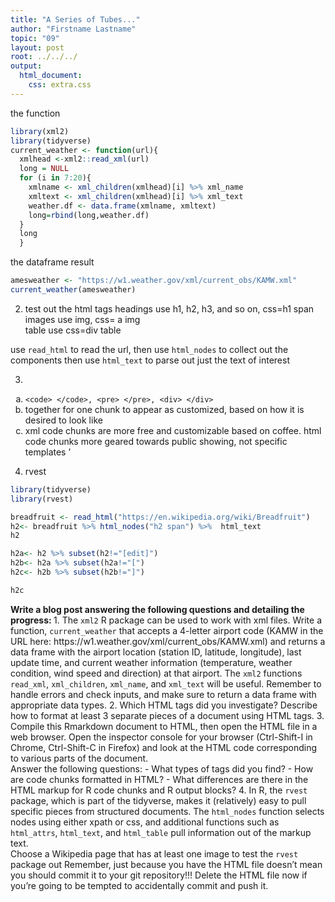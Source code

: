```yaml
---
title: "A Series of Tubes..."
author: "Firstname Lastname"
topic: "09"
layout: post
root: ../../../
output: 
  html_document: 
    css: extra.css
---
```



the function
```r
library(xml2)
library(tidyverse)
current_weather <- function(url){
  xmlhead <-xml2::read_xml(url)
  long = NULL 
  for (i in 7:20){
    xmlname <- xml_children(xmlhead)[i] %>% xml_name 
    xmltext <- xml_children(xmlhead)[i] %>% xml_text
    weather.df <- data.frame(xmlname, xmltext)
    long=rbind(long,weather.df)
  }
  long
  }
```

the dataframe result
```r
amesweather <- "https://w1.weather.gov/xml/current_obs/KAMW.xml"
current_weather(amesweather)
```


2. test out the html tags
headings use h1, h2, h3, and so on, css=h1 span  
images use img, css= a img  
table use css=div table  
  
use `read_html` to read the url, then use `html_nodes` to collect out the components then use `html_text` to parse out just the text of interest



3.
a. `<code> </code>, <pre> </pre>, <div> </div>`
b. together for one chunk to appear as customized, based on how it is desired to look like 
c. xml code chunks are more free and customizable based on coffee. html code chunks more geared towards public showing, not specific templates
'
4. rvest 
```r
library(tidyverse)
library(rvest)

breadfruit <- read_html("https://en.wikipedia.org/wiki/Breadfruit") 
h2<- breadfruit %>% html_nodes("h2 span") %>%  html_text
h2
```


```r
h2a<- h2 %>% subset(h2!="[edit]")
h2b<- h2a %>% subset(h2a!="[")
h2c<- h2b %>% subset(h2b!="]")
```

```r
h2c
```



**Write a blog post answering the following questions and detailing the progress: **
1. The `xml2` R package can be used to work with xml files. Write a function, `current_weather` that accepts a 4-letter airport code (KAMW in the URL here: https://w1.weather.gov/xml/current_obs/KAMW.xml) and returns a data frame with the airport location (station ID, latitude, longitude), last update time, and current weather information (temperature, weather condition, wind speed and direction) at that airport. The `xml2` functions `read_xml`, `xml_children`, `xml_name`, and `xml_text` will be useful. Remember to handle errors and check inputs, and make sure to return a data frame with appropriate data types. 
2. Which HTML tags did you investigate? Describe how to format at least 3 separate pieces of a document using HTML tags.
3. Compile this Rmarkdown document to HTML, then open the HTML file in a web browser. Open the inspector console for your browser (Ctrl-Shift-I in Chrome, Ctrl-Shift-C in Firefox) and look at the HTML code corresponding to various parts of the document. <br>
Answer the following questions:
    - What types of tags did you find? 
    - How are code chunks formatted in HTML?
    - What differences are there in the HTML markup for R code chunks and R output blocks?
4. In R, the `rvest` package, which is part of the tidyverse, makes it (relatively) easy to pull specific pieces from structured documents. The `html_nodes` function selects nodes using either xpath or css, and additional functions such as `html_attrs`, `html_text`, and `html_table` pull information out of the markup text.<br>
Choose a Wikipedia page that has at least one image to test the `rvest` package out
Remember, just because you have the HTML file doesn't mean you should commit it to your git repository!!! Delete the HTML file now if you're going to be tempted to accidentally commit and push it.

